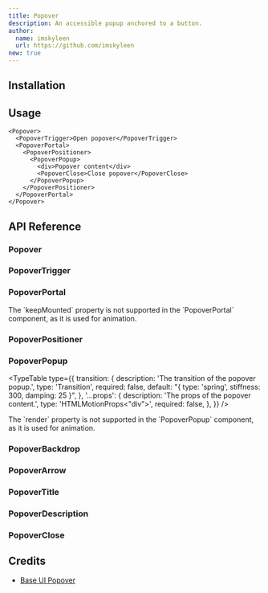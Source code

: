 ```yaml
---
title: Popover
description: An accessible popup anchored to a button.
author:
  name: imskyleen
  url: https://github.com/imskyleen
new: true
---
```


<ComponentPreview name="demo-primitives-base-popover" />

## Installation

<ComponentInstallation name="primitives-base-popover" />

## Usage

```tsx
<Popover>
  <PopoverTrigger>Open popover</PopoverTrigger>
  <PopoverPortal>
    <PopoverPositioner>
      <PopoverPopup>
        <div>Popover content</div>
        <PopoverClose>Close popover</PopoverClose>
      </PopoverPopup>
    </PopoverPositioner>
  </PopoverPortal>
</Popover>
```

## API Reference

### Popover

<ExternalLink
  href="https://base-ui.com/react/components/popover#root"
  text="Base UI API Reference - Popover.Root"
/>

### PopoverTrigger

<ExternalLink
  href="https://base-ui.com/react/components/popover#trigger"
  text="Base UI API Reference - Popover.Trigger"
/>

### PopoverPortal

<ExternalLink
  href="https://base-ui.com/react/components/popover#portal"
  text="Base UI API Reference - Popover.Portal"
/>

<Callout type="info">
  The `keepMounted` property is not supported in the `PopoverPortal` component,
  as it is used for animation.
</Callout>

### PopoverPositioner

<ExternalLink
  href="https://base-ui.com/react/components/popover#positioner"
  text="Base UI API Reference - Popover.Positioner"
/>

### PopoverPopup

<ExternalLink
  href="https://base-ui.com/react/components/popover#popup"
  text="Base UI API Reference - Popover.Popup"
/>

<TypeTable
  type={{
    transition: {
      description: 'The transition of the popover popup.',
      type: 'Transition',
      required: false,
      default: "{ type: 'spring', stiffness: 300, damping: 25 }",
    },
    '...props': {
      description: 'The props of the popover content.',
      type: 'HTMLMotionProps<"div">',
      required: false,
    },
  }}
/>

<Callout type="info">
  The `render` property is not supported in the `PopoverPopup` component, as it
  is used for animation.
</Callout>

### PopoverBackdrop

<ExternalLink
  href="https://base-ui.com/react/components/popover#backdrop"
  text="Base UI API Reference - Popover.Backdrop"
/>

### PopoverArrow

<ExternalLink
  href="https://base-ui.com/react/components/popover#arrow"
  text="Base UI API Reference - Popover.Arrow"
/>

### PopoverTitle

<ExternalLink
  href="https://base-ui.com/react/components/popover#title"
  text="Base UI API Reference - Popover.Title"
/>

### PopoverDescription

<ExternalLink
  href="https://base-ui.com/react/components/popover#description"
  text="Base UI API Reference - Popover.Description"
/>

### PopoverClose

<ExternalLink
  href="https://base-ui.com/react/components/popover#close"
  text="Base UI API Reference - Popover.Close"
/>

## Credits

- [Base UI Popover](https://base-ui.com/react/components/popover)
